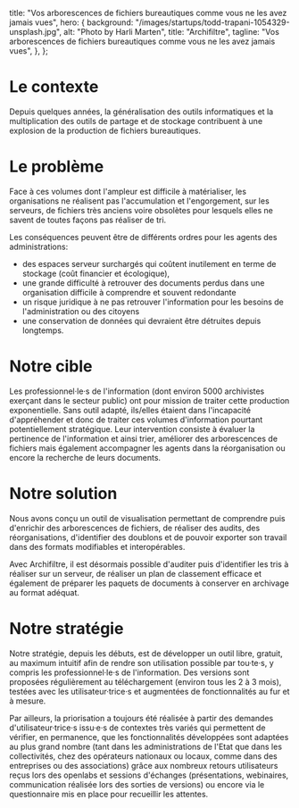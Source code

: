 
  title:
    "Vos arborescences de fichiers bureautiques comme vous ne les avez jamais vues",
  hero: {
    background: "/images/startups/todd-trapani-1054329-unsplash.jpg",
    alt: "Photo by Harli Marten",
    title: "Archifiltre",
    tagline:
      "Vos arborescences de fichiers bureautiques comme vous ne les avez jamais vues",
  },
};

<LayoutArticle meta={meta} startup="archifiltre">

<!-- start content -->

# Le contexte

Depuis quelques années, la généralisation des outils informatiques et la multiplication des outils de partage et de stockage contribuent à une explosion de la production de fichiers bureautiques.

# Le problème

Face à ces volumes dont l'ampleur est difficile à matérialiser, les organisations ne réalisent pas l'accumulation et l'engorgement, sur les serveurs, de fichiers très anciens voire obsolètes pour lesquels elles ne savent de toutes façons pas réaliser de tri.

Les conséquences peuvent être de différents ordres pour les agents des administrations:
- des espaces serveur surchargés qui coûtent inutilement en terme de stockage (coût financier et écologique),
- une grande difficulté à retrouver des documents perdus dans une organisation difficile à comprendre et souvent redondante
- un risque juridique à ne pas retrouver l'information pour les besoins de l'administration ou des citoyens
- une conservation de données qui devraient être détruites depuis longtemps.

# Notre cible

Les professionnel·le·s de l'information (dont environ 5000 archivistes exerçant dans le secteur public) ont pour mission de traiter cette production exponentielle. Sans outil adapté, ils/elles étaient dans l'incapacité d'appréhender et donc de traiter ces volumes d'information pourtant potentiellement stratégique. Leur intervention consiste à évaluer la pertinence de l'information et ainsi trier, améliorer des arborescences de fichiers mais également accompagner les agents dans la réorganisation ou encore la recherche de leurs documents.

# Notre solution

Nous avons conçu un outil de visualisation permettant de comprendre puis d'enrichir des arborescences de fichiers, de réaliser des audits, des réorganisations, d'identifier des doublons et de pouvoir exporter son travail dans des formats modifiables et interopérables.

Avec Archifiltre, il est désormais possible d'auditer puis d'identifier les tris à réaliser sur un serveur, de réaliser un plan de classement efficace et également de préparer les paquets de documents à conserver en archivage au format adéquat.

# Notre stratégie

Notre stratégie, depuis les débuts, est de développer un outil libre, gratuit, au maximum intuitif afin de rendre son utilisation possible par tou·te·s, y compris les professionnel·le·s de l'information. Des versions sont proposées régulièrement au téléchargement (environ tous les 2 à 3 mois), testées avec les utilisateur·trice·s et augmentées de fonctionnalités au fur et à mesure.

Par ailleurs, la priorisation a toujours été réalisée à partir des demandes d'utilisateur·trice·s issu·e·s de contextes très variés qui permettent de vérifier, en permanence, que les fonctionnalités développées sont adaptées au plus grand nombre (tant dans les administrations de l'Etat que dans les collectivités, chez des opérateurs nationaux ou locaux, comme dans des entreprises ou des associations) grâce aux nombreux retours utilisateurs reçus lors des openlabs et sessions d'échanges (présentations, webinaires, communication réalisée lors des sorties de versions) ou encore via le questionnaire mis en place pour recueillir les attentes.

<!-- end content -->

</LayoutArticle>
